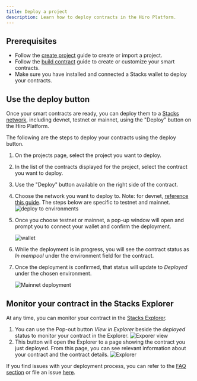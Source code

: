 ```yaml
---
title: Deploy a project
description: Learn how to deploy contracts in the Hiro Platform.
---
```


## Prerequisites

- Follow the [create project](create-project) guide to create or import a project.
- Follow the [build contract](build-contracts) guide to create or customize your smart contracts.
- Make sure you have installed and connected a Stacks wallet to deploy your contracts.

## Use the deploy button

Once your smart contracts are ready, you can deploy them to a [Stacks network](/stacks/clarinet#network-types), including devnet, testnet or mainnet, using the "Deploy" button on the Hiro Platform.

The following are the steps to deploy your contracts using the deploy button.

1. On the projects page, select the project you want to deploy.
2. In the list of the contracts displayed for the project, select the contract you want to deploy.
3. Use the "Deploy" button available on the right side of the contract.
4. Choose the network you want to deploy to. Note: for devnet, [reference this guide](/stacks/platform/guides/devnet). The steps below are specific to testnet and mainnet.
   ![deploy to environments](../images/deploy-to-environment.png)
5. Once you choose testnet or mainnet, a pop-up window will open and prompt you to connect your wallet and confirm the deployment.

   ![wallet](../images/connect-wallet.png)

6. While the deployment is in progress, you will see the contract status as _In mempool_ under the environment field for the contract.

7. Once the deployment is confirmed, that status will update to _Deployed_ under the chosen environment.

   ![Mainnet deployment](../images/mainnet-deployment.png)

## Monitor your contract in the Stacks Explorer

At any time, you can monitor your contract in the [Stacks Explorer](https://explorer.hiro.so/?chain=mainnet).

1. You can use the Pop-out button _View in Explorer_ beside the _deployed_ status to monitor your contract in the Explorer.
   ![Exporer view](../images/explorer-view.png)
2. This button will open the Explorer to a page showing the contract you just deployed. From this page, you can see relevant information about your contract and the contract details.
   ![Explorer](../images/contract-on-explorer.png)

If you find issues with your deployment process, you can refer to the [FAQ section](/stacks/platform/faqs) or file an issue [here](https://hiro-pbc.canny.io/hiro-platform).
